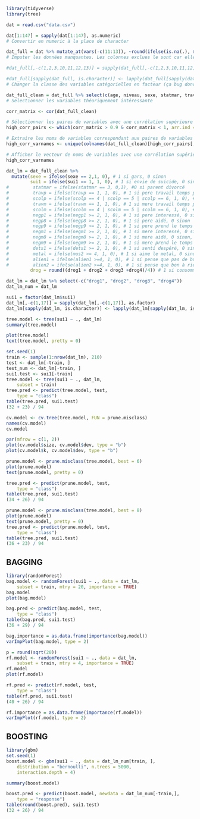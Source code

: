```r
library(tidyverse)
library(tree)
```

```r
dat = read.csv("data.csv")

dat[1:147] = sapply(dat[1:147], as.numeric)
# Convertir en numeric à la place de character

dat_full = dat %>% mutate_at(vars(-c(11:13)), ~round(ifelse(is.na(.), mean(., na.rm = TRUE), .), 0))
# Imputer les données manquantes. Les colonnes exclues le sont car elles sont largement composé de NA et ça serait une mauvaise idée de les imputer

#dat_full[,-c(1,2,3,10,11,12,13)] = sapply(dat_full[,-c(1,2,3,10,11,12,13)], as.factor)

#dat_full[sapply(dat_full, is.character)] <- lapply(dat_full[sapply(dat_full, is.character)], as.factor)
# Changer la classe des variables catégorielles en facteur (ça bug donc en 2 fonctions)
```

```r
dat_full_clean = dat_full %>% select(c(age, niveau, sexe, statmar, travp, scolp, travm, scolm, negp1, negp8, negp9, negm1, negm8, negm9, dets1, mus2, mushr, alien1, alien2, sui1, drog1, drog2, drog3, drog4))
# Sélectionner les variables théoriquement intéressante
```

```r
corr_matrix <- cor(dat_full_clean)

# Sélectionner les paires de variables avec une corrélation supérieure à 0,9
high_corr_pairs <- which(corr_matrix > 0.9 & corr_matrix < 1, arr.ind = TRUE)

# Extraire les noms de variables correspondant aux paires de variables sélectionnées
high_corr_varnames <- unique(colnames(dat_full_clean)[high_corr_pairs[,2]])

# Afficher le vecteur de noms de variables avec une corrélation supérieure à 0,9
high_corr_varnames
```

```r
dat_lm = dat_full_clean %>% 
  mutate(sexe = ifelse(sexe == 2,1, 0), # 1 si gars, 0 sinon
         sui1 = ifelse(sui1 == 1, 1, 0), # 1 si envie de suicide, 0 sinon
#         statmar = ifelse(statmar == 3, 0,1), #0 si parent divorcé
#         travp = ifelse(travp == 1, 1, 0), # 1 si pere travail temps plein, 0 sinon
#         scolp = ifelse(scolp == 4 | scolp == 5 | scolp == 6, 1, 0), # 1 si pere plus que sec 5, 0 sinon
#         travm = ifelse(travm == 1, 1, 0), # 1 si mere travail temps plein, 0 sinon
#         scolm = ifelse(scolm == 4 | scolm == 5 | scolm == 6, 1, 0), # 1 si mere plus que sec 5, 0 sinon
#         negp1 = ifelse(negp1 >= 2, 1, 0), # 1 si pere interessé, 0 sinon
#         negp8 = ifelse(negp8 >= 2, 1, 0), # 1 si pere aidé, 0 sinon
#         negp9 = ifelse(negp9 >= 2, 1, 0), # 1 si pere prend le temps de discuté, 0 sinon
#         negm1 = ifelse(negm1 >= 2, 1, 0), # 1 si mere interessé, 0 sinon,
#         negm8 = ifelse(negm8 >= 2, 1, 0), # 1 si mere aidé, 0 sinon,
#         negm9 = ifelse(negm9 >= 2, 1, 0), # 1 si mere prend le temps de discuté, 0 sinon, 
#         dets1 = ifelse(dets1 >= 2, 1, 0), # 1 si senti despéré, 0 sinon
#         metal = ifelse(mus2 >= 4, 1, 0), # 1 si aime le metal, 0 sinon
#         alien1 = ifelse(alien1 >=4, 1, 0), # 1 si pense que pas de but à être en vie, 0 sinon
#         alien2 = ifelse(alien2 >=4, 1, 0), # 1 si pense que bon à rien, 0 sinon
         drog = round((drog1 + drog2 + drog3 +drog4)/4)) # 1 si consomme de la drogue (pour alcool, +1 car normal de boire une fois de l'alcool), 0 sinon

dat_lm = dat_lm %>% select(-c("drog1", "drog2", "drog3", "drog4"))
dat_lm_num = dat_lm

sui1 = factor(dat_lm$sui1)
dat_lm[,-c(1,17)] = sapply(dat_lm[,-c(1,17)], as.factor)
dat_lm[sapply(dat_lm, is.character)] <- lapply(dat_lm[sapply(dat_lm, is.character)], as.factor)
```

```r
tree.model <- tree(sui1 ~ ., dat_lm)
summary(tree.model)
```

```r
plot(tree.model)
text(tree.model, pretty = 0)
```

```r
set.seed(1)
train <- sample(1:nrow(dat_lm), 210)
test <- dat_lm[-train, ]
test_num <- dat_lm[-train, ]
sui1.test <- sui1[-train]
tree.model <- tree(sui1 ~ ., dat_lm,
    subset = train)
tree.pred <- predict(tree.model, test,
    type = "class")
table(tree.pred, sui1.test)
(32 + 23) / 94
```

```r
cv.model <- cv.tree(tree.model, FUN = prune.misclass)
names(cv.model)
cv.model
```

```r
par(mfrow = c(1, 2))
plot(cv.model$size, cv.model$dev, type = "b")
plot(cv.model$k, cv.model$dev, type = "b")
```

```r
prune.model <- prune.misclass(tree.model, best = 6)
plot(prune.model)
text(prune.model, pretty = 0)
```

```r
tree.pred <- predict(prune.model, test,
    type = "class")
table(tree.pred, sui1.test)
(34 + 26) / 94
```

```r
prune.model <- prune.misclass(tree.model, best = 8)
plot(prune.model)
text(prune.model, pretty = 0)
tree.pred <- predict(prune.model, test,
    type = "class")
table(tree.pred, sui1.test)
(36 + 23) / 94
```



## BAGGING

```r
library(randomForest)
bag.model <- randomForest(sui1 ~ ., data = dat_lm,
    subset = train, mtry = 20, importance = TRUE)
bag.model
plot(bag.model)
```


```r
bag.pred <- predict(bag.model, test,
    type = "class")
table(bag.pred, sui1.test)
(36 + 29) / 94
```

```r
bag.importance = as.data.frame(importance(bag.model))
varImpPlot(bag.model, type = 2)
```

```r
p = round(sqrt(20))
rf.model <- randomForest(sui1 ~ ., data = dat_lm,
    subset = train, mtry = 4, importance = TRUE)
rf.model
plot(rf.model)
```

```r
rf.pred <- predict(rf.model, test,
    type = "class")
table(rf.pred, sui1.test)
(40 + 26) / 94
```


```r
rf.importance = as.data.frame(importance(rf.model))
varImpPlot(rf.model, type = 2)
```

## BOOSTING

```r
library(gbm)
set.seed(1)
boost.model <- gbm(sui1 ~ ., data = dat_lm_num[train, ],
    distribution = "bernoulli", n.trees = 5000,
    interaction.depth = 4)

summary(boost.model)
```


```r
boost.pred <- predict(boost.model, newdata = dat_lm_num[-train,],
    type = "response")
table(round(boost.pred), sui1.test)
(32 + 26) / 94
```


